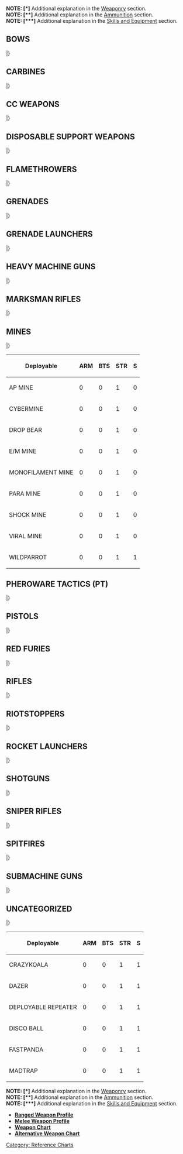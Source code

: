 {{section-reference-charts}}
{{n5-section-ammo-and-weaponry}}


'''NOTE: [*]''' Additional explanation in the [[Weaponry]] section.<br>
'''NOTE: [**]''' Additional explanation in the [[Ammunition]] section.<br>
'''NOTE: [***]''' Additional explanation in the [[Skills and Equipment]] section.


== BOWS ==
{{n5_weapon_single}}
{{n5_weaponrow|Tactical Bow|+3|0|-6|--|--|--|--|8|1|DA|ARM|2|[[Anti-materiel]], [[Silent|Silent (-6)]]}}
{{n5_weaponrow|Viral Tactical Bow|+3|0|-6|--|--|--|--|8|1|N|BTS|1|[[BioWeapon | BioWeapon (DA+Shock)]], [[Silent|Silent (-6)]]}}
|}


== CARBINES ==
{{n5_weapon_single}}
{{n5_weaponrow|E/M Carbine|+3|+3|-3|-3|-6|--|--|7|2|E/M|BTS/2|2|[[Non-Lethal]], [**]}}
{{n5_weaponrow|Plasma Carbine (Blast Mode)|+3|+3|-3|-3|-6|--|--|7|2|N|[[Combined Saving Roll | ARM and BTS]]|1 and 1|[[Impact Template (Circular)]]}}
{{n5_weaponrow|Plasma Carbine (Hit Mode)|+3|+3|-3|-3|-6|--|--|6|2|N|[[Combined Saving Roll | ARM and BTS]]|1 and 1|}}
|}


== CC WEAPONS ==
{{n5_weapon_single}}
{{n5_weaponrow|AP CC Weapon| | | | | | | |8|1|AP|ARM/2|1|[[CC Trait | CC]]}}
{{n5_weaponrow|AP+DA CC Weapon| | | | | | | |8|1|AP+DA|ARM/2|2|[[Anti-materiel]], [[CC Trait | CC]]}}
{{n5_weaponrow|AP+EXP CC Weapon| | | | | | | |8|1|AP+EXP|ARM/2|3|[[Anti-materiel]], [[CC Trait | CC]]}}
{{n5_weaponrow|AP+Shock CC Weapon| | | | | | | |8|1|AP+SHOCK|ARM/2|1|[[CC Trait | CC]]}}
{{n5_weaponrow|AP+T2 CC Weapon| | | | | | | |8|1|AP+T2|ARM/2|1|[[Anti-materiel]], [[CC Trait | CC]]}}
{{n5_weaponrow|CC Weapon| | | | | | | |8|1|N|ARM|1|[[CC Trait | CC]]}}
{{n5_weaponrow|DA CC Weapon| | | | | | | |8|1|DA|ARM|2|[[Anti-materiel]], [[CC Trait | CC]]}}
{{n5_weaponrow|E/M CC Weapon| | | | | | | |8|1|N+E/M|BTS/2|2|[[CC Trait | CC]], [**]}}
{{n5_weaponrow|EXP CC Weapon| | | | | | | |8|1|EXP|ARM|3|[[Anti-materiel]], [[CC Trait | CC]]}}
{{n5_weaponrow|Monofilament CC Weapon| | | | | | | |8|1|N|ARM&#61;0|1|[[CC Trait | CC]], [[State Trait | State:]] [[Dead]]}}
{{n5_weaponrow|PARA CC Weapon| | | | | | | |--|1|PARA|PH-6|1|[[CC Trait | CC]], [[State Trait | State:]] [[Immobilized-A]], [[Non-Lethal]]}}
{{n5_weaponrow|Shock CC Weapon| | | | | | | |8|1|SHOCK|ARM|1|[[CC Trait | CC]]}}
{{n5_weaponrow|T2 CC Weapon| | | | | | | |8|1|T2|ARM|1|[[Anti-materiel]], [[CC Trait | CC]]}}
{{n5_weaponrow|[[Trench-Hammer]] (BS Mode)|0|--|--|--|--|--|--|6|1|DA|ARM|2|[[Anti-materiel]], [[BS Weapon (PH)]], [[Disposable (3)]], [*]}}
{{n5_weaponrow|[[Trench-Hammer]] (CC Mode)| | | | | | | |6|1|DA|ARM|2|[[Anti-materiel]], [[CC Trait | CC]], [[Disposable (3)]], [*]}}
{{n5_weaponrow|Viral CC Weapon| | | | | | | |8|1|N|BTS|1|[[BioWeapon | BioWeapon (DA+Shock)]], [[CC Trait | CC]]}}
{{n5_weaponrow|[[Vorpal CC Weapon]] (BS Mode)|+3|--|--|--|--|--|--|8|1|N|ARM&#61;0|1|[[BS Weapon (PH)]], [[State Trait | State:]] [[Dead]], [*]}}
{{n5_weaponrow|[[Vorpal CC Weapon]] (CC Mode)| | | | | | | |8|1|N|ARM&#61;0|1|[[CC Trait | CC]], [[State Trait | State:]] [[Dead]], [*]}}
|}


== DISPOSABLE SUPPORT WEAPONS ==
{{n5_weapon_single}}
{{n5_weaponrow|Akrylat-Kanone|-3|0|+3|+3|-3|-3|--|--|1|PARA|PH-6|1|[[Disposable (2)]], [[State Trait | State:]] [[Immobilized-A]], [[Non-Lethal]]}}
{{n5_weaponrow|Blitzen|-3|0|+3|+3|-3|-3|--|6|1|E/M|BTS/2|2|[[Disposable (2)]], [[Non-Lethal]], [**]}}
{{n5_weaponrow|Flammenspeer (Blast Mode)|-3|0|+3|+3|-3|-3|--|6|1|N|ARM|1|[[Continuous Damage]], [[Disposable (2)]], [[Impact Template (Circular)]]}}
{{n5_weaponrow|Flammenspeer (Hit Mode)|-3|0|+3|+3|-3|-3|--|6|1|AP|ARM/2|1|[[Continuous Damage]], [[Disposable (2)]]}}
{{n5_weaponrow|Panzerfaust|-3|0|+3|+3|-3|-3|--|6|1|AP+EXP|ARM/2|3|[[Anti-materiel]], [[Disposable (2)]]}}
|}


== FLAMETHROWERS ==
{{n5_weapon_single}}
{{n5_weaponrow|Heavy Flamethrower| | | | | | | |6|1|N|ARM|1|[[Intuitive Attack Trait | Intuitive Attack]], [[Continuous Damage]], [[Direct Template (Large Teardrop)]]}}
{{n5_weaponrow|Light Flamethrower| | | | | | | |7|1|N|ARM|1|[[Intuitive Attack Trait | Intuitive Attack]], [[Continuous Damage]], [[Direct Template (Small Teardrop)]]}}
|}


== GRENADES ==
{{n5_weapon_single}}
{{n5_weaponrow|Eclipse Grenades|0|-3|--|--|--|--|--|--|1|ECLIPSE|--|--|[[Speculative Attack]], [[BS Weapon (PH)]], [[Impact Template (Circular)]], [[Non-Lethal]], [[Reflective]], [[Targetless]], [**]}}
{{n5_weaponrow|E/M Grenades|+3|-3|--|--|--|--|--|7|1|E/M|BTS/2|2|[[Speculative Attack]], [[BS Weapon (PH)]], [[Impact Template (Circular)]], [[Non-Lethal]], [**]}}
{{n5_weaponrow|Grenades|+3|-3|--|--|--|--|--|7|1|N|ARM|1|[[Speculative Attack]], [[BS Weapon (PH)]], [[Impact Template (Circular)]]}}
{{n5_weaponrow|Smoke Grenades|0|-3|--|--|--|--|--|--|1|SMOKE|--|--|[[Speculative Attack]], [[BS Weapon (PH)]], [[Impact Template (Circular)]], [[Non-Lethal]], [[Targetless]], [**]}}
|}


== GRENADE LAUNCHERS ==
{{n5_weapon_single}}
{{n5_weaponrow|Eclipse Grenade Launcher|0|0|0|-3|-6|-6|--|--|1|ECLIPSE|--|--|[[Speculative Attack]], [[Non-Lethal]], [[Impact Template (Circular)]], [[Reflective]], [[Targetless]], [**]}}
{{n5_weaponrow|E/M Grenade Launcher|0|0|0|-3|-6|-6|--|7|1|E/M|BTS/2|2|[[Speculative Attack]], [[Non-Lethal]], [[Impact Template (Circular)]], [**]}}
{{n5_weaponrow|Grenade Launcher|0|0|0|-3|-6|-6|--|7|1|N|ARM|1|[[Speculative Attack]], [[Impact Template (Circular)]]}}
{{n5_weaponrow|Smoke Grenade Launcher|0|0|0|-3|-6|-6|--|--|1|SMOKE|--|--|[[Speculative Attack]], [[Non-Lethal]], [[Impact Template (Circular)]], [[Targetless]], [**]}}
|}


== HEAVY MACHINE GUNS ==
{{n5_weapon_single}}
{{n5_weaponrow|AP Heavy Machine Gun|-3|0|+3|+3|-3|-3|--|5|4|AP|ARM/2|1|[[Suppressive Fire Trait | Suppressive Fire]]}}
{{n5_weaponrow|Heavy Machine Gun|-3|0|+3|+3|-3|-3|--|5|4|N|ARM|1|[[Suppressive Fire Trait | Suppressive Fire]]}}
{{n5_weaponrow|MULTI Heavy Machine Gun (Anti-materiel Mode)|-3|0|+3|+3|-3|-3|--|5|1|EXP|ARM|3|[[Anti-materiel]]}}
{{n5_weaponrow|MULTI Heavy Machine Gun (AP Mode)|-3|0|+3|+3|-3|-3|--|5|4|AP|ARM/2|1|[[Suppressive Fire Trait | Suppressive Fire]]}}
{{n5_weaponrow|MULTI Heavy Machine Gun (Shock Mode)|-3|0|+3|+3|-3|-3|--|5|4|SHOCK|ARM|1|[[Suppressive Fire Trait | Suppressive Fire]]}}
|}


== MARKSMAN RIFLES ==
{{n5_weapon_single}}
{{n5_weaponrow|AP Marksman Rifle|-3|+3|+3|-3|-3|-6|--|7|3|AP|ARM/2|1|[[Suppressive Fire Trait | Suppressive Fire]]}}
{{n5_weaponrow|K1 Marksman Rifle|-3|+3|+3|-3|-3|-6|--|7|3|N|ARM&#61;0|1|[[Anti-materiel]], [[Suppressive Fire Trait | Suppressive Fire]]}}
{{n5_weaponrow|Marksman Rifle|-3|+3|+3|-3|-3|-6|--|7|3|N|ARM|1|[[Suppressive Fire Trait | Suppressive Fire]]}}
{{n5_weaponrow|MULTI Marksman Rifle (Anti-materiel Mode)|-3|+3|+3|-3|-3|-6|--|7|1|DA|ARM|2|[[Anti-materiel]]}}
{{n5_weaponrow|MULTI Marksman Rifle (AP Mode)|-3|+3|+3|-3|-3|-6|--|7|3|AP|ARM/2|1|[[Suppressive Fire Trait | Suppressive Fire]]}}
{{n5_weaponrow|MULTI Marksman Rifle (Shock Mode)|-3|+3|+3|-3|-3|-6|--|7|3|SHOCK|ARM|1|[[Suppressive Fire Trait | Suppressive Fire]]}}
{{n5_weaponrow|Shock Marksman Rifle|-3|+3|+3|-3|-3|-6|--|7|3|SHOCK|ARM|1|[[Suppressive Fire Trait | Suppressive Fire]]}}
{{n5_weaponrow|T2 Marksman Rifle|-3|+3|+3|-3|-3|-6|--|7|3|T2|ARM|1|[[Anti-materiel]], [[Suppressive Fire Trait | Suppressive Fire]]}}
{{n5_weaponrow|Viral Marksman Rifle|-3|+3|+3|-3|-3|-6|--|7|3|N|BTS|1|[[BioWeapon | BioWeapon (DA+Shock)]], [[Suppressive Fire Trait | Suppressive Fire]]}}
|}


== MINES ==
{{n5_weapon_single}}
{{n5_weaponrow|AP [[Mines]]| | | | | | | |7|1|AP|ARM/2|1|[[Intuitive Attack Trait | Intuitive Attack]], [[Concealed]], [[Disposable (3)]], [[Direct Template (Small Teardrop)]], [[Deployable]], [*]}}
{{n5_weaponrow|[[Chest Mines]] (BS Mode)| | | | | | | |7|1|SHOCK|ARM|1|[[Intuitive Attack Trait | Intuitive Attack]], [[Disposable (2)]], [[Double Shot]], [[Direct Template (Small Teardrop)]], [*]}}
{{n5_weaponrow|[[Chest Mines]] (CC Mode)| | | | | | | |7|1|SHOCK|ARM|1|[[CC Attack (+3)]], [[Disposable (2)]], [*]}}
{{n5_weaponrow|[[Cybermines]]| | | | | | | |5|1|--|BTS|2|[[Comms Attack]], [[Intuitive Attack Trait | Intuitive Attack]], [[Concealed]], [[Disposable (3)]], [[State Trait | State:]] [[Stunned]]/[[Immobilized-B]], [[Non-Lethal]], [[Direct Template (Small Teardrop)]], [[Deployable]], [*]}}
{{n5_weaponrow|[[Drop Bears]] (BS Mode)|+3|-3|--|--|--|--|--|--|1|--|--|--|[[BS Weapon (PH)]], [[Speculative Attack]], [[Disposable (3)]], [[Targetless]], [*]}}
{{n5_weaponrow|[[Drop Bears]] (Deployable Mode)| | | | | | | |7|1|SHOCK|ARM|1|[[Intuitive Attack Trait | Intuitive Attack]], [[Disposable (3)]], [[Direct Template (Small Teardrop)]], [[Deployable]], [*]}}
{{n5_weaponrow|E/M [[Mines]]| | | | | | | |7|1|E/M|BTS/2|2|[[Intuitive Attack Trait | Intuitive Attack]], [[Concealed]], [[Disposable (3)]], [[Direct Template (Small Teardrop)]], [[Non-Lethal]], [[Deployable]], [**]}}
{{n5_weaponrow|[[Mine Dispenser]]|0|+3|-3|-6|-6|-6|--| |1|--|--|--|[[Speculative Attack]], [[Double Shot]], [[Disposable (2)]], [[Targetless]], [*]}}
{{n5_weaponrow|Monofilament [[Mines]]| | | | | | | |8|1|N|ARM&#61;0|1|[[Intuitive Attack Trait | Intuitive Attack]], [[Concealed]], [[Disposable (3)]], [[Direct Template (Small Teardrop)]], [[Deployable]], [[State Trait | State:]] [[Dead]], [*]}}
{{n5_weaponrow|PARA [[Mines]]| | | | | | | |--|1|PARA|PH-6|1|[[Intuitive Attack Trait | Intuitive Attack]], [[Concealed]], [[Disposable (3)]], [[Direct Template (Small Teardrop)]], [[Non-Lethal]], [[Deployable]], [*]}}
{{n5_weaponrow|Shock [[Mines]]| | | | | | | |7|1|SHOCK|ARM|1|[[Intuitive Attack Trait | Intuitive Attack]], [[Concealed]], [[Disposable (3)]], [[Direct Template (Small Teardrop)]], [[Deployable]], [*]}}
{{n5_weaponrow|Viral [[Mines]]| | | | | | | |7|1|N|BTS|1|[[Intuitive Attack Trait | Intuitive Attack]], [[BioWeapon | BioWeapon (DA+Shock)]], [[Concealed]], [[Disposable (3)]], [[Direct Template (Small Teardrop)]], [[Deployable]], [*]}}
{{n5_weaponrow|[[WildParrot]]| | | | | | | |7|1|E/M|BTS/2|2|[[Intuitive Attack Trait | Intuitive Attack]], [[Disposable (1)]], [[Non-Lethal]], [[Perimeter]], [[Direct Template (Small Teardrop)]], [[Deployable]], [*]}}
|}

{| class="n5table-dark"
|-
! Deployable !! ARM !! BTS !! STR !! S
|-
| AP MINE || 0 || 0 || 1 || 0
|-
| CYBERMINE || 0 || 0 || 1 || 0
|-
| DROP BEAR || 0 || 0 || 1 || 0
|-
| E/M MINE || 0 || 0 || 1 || 0
|-
| MONOFILAMENT MINE || 0 || 0 || 1 || 0
|-
| PARA MINE || 0 || 0 || 1 || 0
|-
| SHOCK MINE || 0 || 0 || 1 || 0
|-
| VIRAL MINE  || 0 || 0 || 1 || 0
|-
| WILDPARROT || 0 || 0 || 1 || 1
|}



== PHEROWARE TACTICS (PT) ==
{{n5_weapon_single}}
{{n5_weaponrow| PT: Endgame| | | | | | | |7|1|AP|BTS/2|1|[[BS Weapon (WIP)]], [[Comms Attack]], [[Disposable (2)]], [[Double Shot]], [[Target (VITA)]], [[No LoF]], [[Traits#Zone_of_Control_.28ZoC.29 | Zone of Control]]}}
{{n5_weaponrow| PT: Eraser| | | | | | | |6|2|DA|BTS|2|[[BS Weapon (WIP)]], [[Comms Attack]], [[Target (VITA)]], [[State Trait | State:]] [[Isolated]], [[Non-Lethal]], [[No LoF]], [[Traits#Zone_of_Control_.28ZoC.29 | Zone of Control]]}}
{{n5_weaponrow| PT: Mirrorball| | | | | | | |--|1|ECLIPSE|--|--|[[BS Weapon (WIP)]], [[Comms Attack]], [[Impact Template (Circular)]], [[Non-Lethal]], [[Reflective]], [[No LoF]], [[Targetless]], [[Traits#Zone_of_Control_.28ZoC.29 | Zone of Control]]}}
|}


== PISTOLS ==
{{n5_weapon_single}}
{{n5_weaponrow|AP Heavy Pistol|+3|0|-6|--|--|--|--|6|2|AP|ARM/2|1|}}
{{n5_weaponrow|Assault Pistol|+3|0|-6|--|--|--|--|7|4|N|ARM|1|}}
{{n5_weaponrow|Boarding Pistol (Blast Mode)| | | | | | | |7|1|N|ARM|1|[[Intuitive Attack Trait | Intuitive Attack]], [[Direct Template (Small Teardrop)]]}}
{{n5_weaponrow|Boarding Pistol (Hit Mode)|+3|0|-6|--|--|--|--|7|2|N|ARM|1|}}
{{n5_weaponrow|Breaker Pistol|+3|0|-6|--|--|--|--|8|2|AP|BTS/2|1|}}
{{n5_weaponrow|Heavy Pistol|+3|0|-6|--|--|--|--|6|2|SHOCK|ARM|1|}}
{{n5_weaponrow|[[Mixed Weapons | Kobra Pistol]] (BS Mode)|+3|0|-6|--|--|--|--|7|2|N|ARM|1|[*]}}
{{n5_weaponrow|[[Mixed Weapons | Kobra Pistol]] (CC Mode)| | | | | | | |7|1|SHOCK|ARM|1|[[CC Trait | CC]], [*]}}
{{n5_weaponrow|MULTI Pistol (Anti-materiel Mode)|+3|0|-6|--|--|--|--|7|1|DA|ARM|2|[[Anti-materiel]]}}
{{n5_weaponrow|MULTI Pistol (AP Mode)|+3|0|-6|--|--|--|--|7|2|AP|ARM/2|1|}}
{{n5_weaponrow|MULTI Pistol (Shock Mode)|+3|0|-6|--|--|--|--|7|2|SHOCK|ARM|1|}}
{{n5_weaponrow|Pistol|+3|0|-6|--|--|--|--|9|2|N|ARM|1|}}
{{n5_weaponrow|Silenced Pistol|+3|0|-6|--|--|--|--|8|2|AP+SHOCK|BTS/2|1|[[Silent|Silent (-6)]]}}
{{n5_weaponrow|Stun Pistol|+3|0|-6|--|--|--|--|8|2|STUN|BTS|1|[[Non-Lethal]], [[State Trait | State:]] [[Stunned]]}}
{{n5_weaponrow|Viral Pistol|+3|0|-6|--|--|--|--|8|2|N|BTS|1|[[BioWeapon | BioWeapon (DA+Shock)]]}}
|}


== RED FURIES ==
{{n5_weapon_single}}
{{n5_weaponrow|MULTI Red Fury (Anti-materiel Mode)|0|+3|+3|-3|-3|-6|--|7|1|DA|ARM|2|[[Anti-materiel]]}}
{{n5_weaponrow|MULTI Red Fury (AP Mode)|0|+3|+3|-3|-3|-6|--|7|4|AP|ARM/2|1|[[Suppressive Fire Trait | Suppressive Fire]]}}
{{n5_weaponrow|MULTI Red Fury (Shock Mode)|0|+3|+3|-3|-3|-6|--|7|4|SHOCK|ARM|1|[[Suppressive Fire Trait | Suppressive Fire]]}}
{{n5_weaponrow|Red Fury|0|+3|+3|-3|-3|-6|--|7|4|SHOCK|ARM|1|[[Suppressive Fire Trait | Suppressive Fire]]}}
|}


==RIFLES==
{{n5_weapon_single}}
{{n5_weaponrow|AP Rifle|0|+3|-3|-3|-6|-6|--|7|3|AP|ARM/2|1|[[Suppressive Fire Trait | Suppressive Fire]]}}
{{n5_weaponrow|Adhesive Launcher Rifle|0|+3|-3|-3|-6|-6|--|--|2|PARA|PH-6|1|[[Non-Lethal]]}}
{{n5_weaponrow|AP Rifle|0|+3|-3|-3|-6|-6|--|7|3|AP|ARM/2|1|[[Suppressive Fire Trait | Suppressive Fire]]}}
{{n5_weaponrow|Breaker Combi Rifle|+3|+3|-3|-3|-6|-6|--|7|3|AP|BTS/2|1|[[Suppressive Fire Trait | Suppressive Fire]]}}
{{n5_weaponrow|Breaker Rifle|0|+3|-3|-3|-6|-6|--|7|3|AP|BTS/2|1|[[Suppressive Fire Trait | Suppressive Fire]]}}
{{n5_weaponrow|Combi Rifle|+3|+3|-3|-3|-6|-6|--|7|3|N|ARM|1|[[Suppressive Fire Trait | Suppressive Fire]]}}
{{n5_weaponrow|K1 Combi Rifle|+3|+3|-3|-3|-6|-6|--|7|3|N|ARM&#61;0|1|[[Anti-materiel]], [[Suppressive Fire Trait | Suppressive Fire]]}}
{{n5_weaponrow|MULTI Rifle (Anti-materiel Mode)|+3|+3|-3|-3|-6|-6|--|7|1|DA|ARM|2|[[Anti-materiel]]}}
{{n5_weaponrow|MULTI Rifle (AP Mode)|+3|+3|-3|-3|-6|-6|--|7|3|AP|ARM/2|1|[[Suppressive Fire Trait | Suppressive Fire]]}}
{{n5_weaponrow|MULTI Rifle (Shock Mode)|+3|+3|-3|-3|-6|-6|--|7|3|SHOCK|ARM|1|[[Suppressive Fire Trait | Suppressive Fire]]}}
{{n5_weaponrow|Plasma Rifle (Blast Mode)|+3|+3|-3|-3|-6|-6|--|7|3|N|[[Combined Saving Roll | ARM and BTS]]|1 and 1 |[[Suppressive Fire Trait | Suppressive Fire]], [[Impact Template (Circular)]]}}
{{n5_weaponrow|Plasma Rifle (Hit Mode)|+3|+3|-3|-3|-6|-6|--|6|3|N|[[Combined Saving Roll | ARM and BTS]]|1 and 1|[[Suppressive Fire Trait | Suppressive Fire]]}}
{{n5_weaponrow|Rifle|0|+3|-3|-3|-6|-6|--|7|3|N|ARM|1|[[Suppressive Fire Trait | Suppressive Fire]]}}
{{n5_weaponrow|T2 Rifle|0|+3|-3|-3|-6|-6|--|7|3|T2|ARM|1|[[Anti-materiel]], [[Suppressive Fire Trait | Suppressive Fire]]}}
{{n5_weaponrow|Viral Combi Rifle|+3|+3|-3|-3|-6|-6|--|7|3|N|BTS|1|[[BioWeapon | BioWeapon (DA+Shock)]], [[Suppressive Fire Trait | Suppressive Fire]]}}
{{n5_weaponrow|Viral Rifle|0|+3|-3|-3|-6|-6|--|7|3|N|BTS|1|[[BioWeapon | BioWeapon (DA+Shock)]], [[Suppressive Fire Trait | Suppressive Fire]]}}
|}


== RIOTSTOPPERS ==
{{n5_weapon_single}}
{{n5_weaponrow|Heavy Riotstopper| | | | | | | |--|1|PARA|PH-6|1|[[State Trait | State:]] [[Immobilized-A]], [[Non-Lethal]], [[Direct Template (Large Teardrop)]]}}
{{n5_weaponrow|Light Riotstopper| | | | | | | |--|1|PARA|PH-6|1|[[State Trait | State:]] [[Immobilized-A]], [[Non-Lethal]], [[Direct Template (Small Teardrop)]]}}
|}


== ROCKET LAUNCHERS ==
{{n5_weapon_single}}
{{n5_weaponrow|Heavy Rocket Launcher (Blast Mode)|-3|0|+3|+3|-3|-3|--|6|2|N|ARM|1|[[Continuous Damage]], [[Impact Template (Circular)]]}}
{{n5_weaponrow|Heavy Rocket Launcher (Hit Mode)|-3|0|+3|+3|-3|-3|--|5|2|N|ARM|1|[[Continuous Damage]]}}
{{n5_weaponrow|Light Rocket Launcher (Blast Mode)|0|+3|+3|-3|-6|-6|--|7|2|N|ARM|1|[[Continuous Damage]], [[Impact Template (Circular)]]}}
{{n5_weaponrow|Light Rocket Launcher (Hit Mode)|0|+3|+3|-3|-6|-6|--|6|2|N|ARM|1|[[Continuous Damage]]}}
|}


==SHOTGUNS==
{{n5_weapon_single}}
{{n5_weaponrow|Boarding Shotgun|+6|0|-3|--|--|--|--|6|2|AP|ARM/2|1|}}
{{n5_weaponrow|Heavy Shotgun|+6|0|-3|--|--|--|--|5|2|AP|ARM/2|1|}}
{{n5_weaponrow|Light Shotgun|+6|0|-3|--|--|--|--|7|2|N|ARM|1|}}
{{n5_weaponrow|T2 Boarding Shotgun|+6|0|-3|--|--|--|--|6|2|T2|ARM|1|[[Anti-materiel]]}}
{{n5_weaponrow|Vulkan Shotgun|+6|0|-3|--|--|--|--|6|2|AP|ARM/2|1|[[Continuous Damage]]}}
|}


== SNIPER RIFLES ==
{{n5_weapon_single}}
{{n5_weaponrow|AP Sniper Rifle|-3|0|+3|+3|+3|+3|-3|5|2|AP|ARM/2|1|}}
{{n5_weaponrow|K1 Sniper Rifle|-3|0|+3|+3|+3|+3|-3|7|2|N|ARM&#61;0|1|[[Anti-materiel]]}}
{{n5_weaponrow|MULTI Sniper Rifle (Anti-materiel Mode)|-3|0|+3|+3|+3|+3|-3|5|2|DA|ARM|2|[[Anti-materiel]]}}
{{n5_weaponrow|MULTI Sniper Rifle (AP Mode)|-3|0|+3|+3|+3|+3|-3|5|2|AP|ARM/2|1|}}
{{n5_weaponrow|MULTI Sniper Rifle (Shock Mode)|-3|0|+3|+3|+3|+3|-3|5|2|SHOCK|ARM|1|}}
{{n5_weaponrow|Plasma Sniper Rifle (Blast Mode)|-3|0|+3|+3|+3|+3|-3|6|2|N|[[Combined Saving Roll | ARM and BTS]]|1 and 1 |[[Impact Template (Circular)]]}}
{{n5_weaponrow|Plasma Sniper Rifle (Hit Mode)|-3|0|+3|+3|+3|+3|-3|5|2|N|[[Combined Saving Roll | ARM and BTS]]|1 and 1 |}}
{{n5_weaponrow|Sniper Rifle|-3|0|+3|+3|+3|+3|-3|5|2|SHOCK|ARM|1|}}
{{n5_weaponrow|T2 Sniper Rifle|-3|0|+3|+3|+3|+3|-3|5|2|T2|ARM|1|[[Anti-materiel]]}}
{{n5_weaponrow|Viral Sniper Rifle|-3|0|+3|+3|+3|+3|-3|5|2|N|BTS|1|[[BioWeapon | BioWeapon (DA+Shock)]]}}
|}


== SPITFIRES ==
{{n5_weapon_single}}
{{n5_weaponrow|AP Spitfire|0|+3|+3|-3|-6|-6|--|6|4|AP|ARM/2|1|[[Suppressive Fire Trait | Suppressive Fire]]}}
{{n5_weaponrow|MULTI Spitfire (Anti-materiel Mode)|0|+3|+3|-3|-6|-6|--|6|1|DA|ARM|2|[[Anti-materiel]]}}
{{n5_weaponrow|MULTI Spitfire (AP Mode)|0|+3|+3|-3|-6|-6|--|6|4|AP|ARM/2|1|[[Suppressive Fire Trait | Suppressive Fire]]}}
{{n5_weaponrow|MULTI Spitfire (Shock Mode)|0|+3|+3|-3|-6|-6|--|6|4|SHOCK|ARM|1|[[Suppressive Fire Trait | Suppressive Fire]]}}
{{n5_weaponrow|Spitfire|0|+3|+3|-3|-6|-6|--|6|4|N|ARM|1|[[Suppressive Fire Trait | Suppressive Fire]]}}
|}


== SUBMACHINE GUNS ==
{{n5_weapon_single}}
{{n5_weaponrow|AP Submachine Gun|+3|0|-3|-6|--|--|--|7|3|AP|ARM/2|1|[[Suppressive Fire Trait | Suppressive Fire]]}}
{{n5_weaponrow|Submachine Gun|+3|0|-3|-6|--|--|--|7|3|N|ARM|1|[[Suppressive Fire Trait | Suppressive Fire]]}}
|}


== UNCATEGORIZED ==
{{n5_weapon_single}}
{{n5_weaponrow|Chain-Colt| | | | | | | |7|1|N|ARM|1|[[Intuitive Attack Trait | Intuitive Attack]], [[Direct Template (Small Teardrop)]]}}
{{n5_weaponrow|Chain Rifle| | | | | | | |7|1|N|ARM|1|[[Intuitive Attack Trait | Intuitive Attack]], [[Direct Template (Large Teardrop)]]}}
{{n5_weaponrow|Contender|0|+3|+3|0|--|--|--|7|2|T2|ARM|1|[[Anti-materiel]]}}
{{n5_weaponrow|CrazyKoalas| | | | | | | |5|1|SHOCK|ARM|1|[[Disposable (2)]], [[Boost]], [[Perimeter]], [[Deployable]], [*]}}
{{n5_weaponrow|[[D-Charges]] (Demolition Mode)| | | | | | | |6|1|AP+EXP|ARM/2|3|[[Anti-materiel]], [[Disposable (3)]], [*]}}
{{n5_weaponrow|[[D-Charges]] (CC Mode)| | | | | | | |6|1|AP+EXP|ARM/2|3|[[Anti-materiel]], [[CC Trait | CC]], [[Disposable (3)]], [[Improvised]], [*]}}
{{n5_weaponrow|[[Dazer]]| | | | | | | | | | | | |[[Disposable (3)]], [[Deployable]], [[Traits#Zone_of_Control_.28ZoC.29 | Zone of Control]]}}
{{n5_weaponrow|[[Deactivator]]|+6|+3|-6|--|--|--|--|--|1|--|--|--|[[BS Weapon (WIP)]], [***]}}
{{n5_weaponrow|[[Deployable Repeater]]| | | | | | | | | | | | |[[Disposable (3)]], [[Deployable]]}}
{{n5_weaponrow|[[Disco Baller]]|0|+3|-3|-6|--|--|--|--|1|--|--|--|[[Speculative Attack]], [[Disposable (2)]], [[Double Shot]], [[Targetless]], [*]}}
{{n5_weaponrow|[[Discover]]|+3|0|0|0|-3|-3|-6|--|--|--|--|--|[***]}}
{{n5_weaponrow|E/Marat| | | | | | | |7|1|E/M|BTS/2|2|[[Intuitive Attack Trait | Intuitive Attack]], [[Non-Lethal]], [[Direct Template (Large Teardrop)]], [**]}}
{{n5_weaponrow|E/Mitter|-3|0|+3|+3|0|0|--|7|2|E/M|BTS/2|2|[[Non-Lethal]], [**]}}
{{n5_weaponrow|[[FastPanda]]| | | | | | | |--|1|--|--|--|[[Disposable (1)]], [[Indiscriminate]], [[Perimeter]], [[Deployable]], [[Traits#Zone_of_Control_.28ZoC.29 | Zone of Control]], [***]}}
{{n5_weaponrow|Feuerbach (Blast Mode)|-3|0|+3|+3|0|0|--|6|1|EXP|ARM|3|[[Anti-materiel]]}}
{{n5_weaponrow|Feuerbach (Burst Mode)|-3|0|+3|+3|0|0|--|6|2|AP+DA|ARM/2|2|[[Anti-materiel]]}}
{{n5_weaponrow|Flash Pulse|0|+3|+3|-3|-3|-3|-6|7|1|STUN|BTS|1|[[BS Weapon (WIP)]], [[Non-Lethal]], [[State Trait | State:]] [[Stunned]]}}
{{n5_weaponrow|[[Forward Observer]]|0|0|0|-3|-3|-3|-6|--|2|--|--|--|[[BS Weapon (WIP)]], [[State Trait | State:]] [[Targeted]], [[Non-Lethal]], [***]}}
{{n5_weaponrow|[[GizmoKit]]|+3|0|-6|--|--|--|--|--|1|--|--|--|[[Non-Lethal]], [***]}}
{{n5_weaponrow|Hyper-Rapid Magnetic Cannon (Anti-materiel Mode)|-3|0|+3|+3|0|0|--|5|1|DA|ARM|2|[[Anti-materiel]]}}
{{n5_weaponrow|Hyper-Rapid Magnetic Cannon (AP Mode)|-3|0|+3|+3|0|0|--|5|5|AP|ARM/2|1|[[Suppressive Fire Trait | Suppressive Fire]]}}
{{n5_weaponrow|Hyper-Rapid Magnetic Cannon (Shock Mode)|-3|0|+3|+3|0|0|--|5|5|SHOCK|ARM|1|[[Suppressive Fire Trait | Suppressive Fire]]}}
{{n5_weaponrow|Jammer| | | | | | | |7|1|N|BTS|1|[[BS Weapon (WIP)]], [[Comms Attack]], [[Intuitive Attack Trait | Intuitive Attack]], [[Disposable (2)]], [[State Trait | State:]] [[Isolated]], [[Non-Lethal]], [[No Lof]], [[Traits#Zone_of_Control_.28ZoC.29 | Zone of Control]]}}
{{n5_weaponrow|Katyusha MRL|-3|+3|+3|0|0|-6|--|6|1|DA|ARM|2|[[Anti-materiel]], [[Speculative Attack]], [[Impact Template (Circular)]]}}
{{n5_weaponrow|Madtraps| | | | | | | |--|1|PARA|PH-6|1|[[Disposable (2)]], [[Boost]], [[Non-Lethal]], [[Perimeter]], [[Deployable]], [*]}}
{{n5_weaponrow|[[MediKit]]|+3|0|-6|--|--|--|--|--|1|--|--|--|[[Non-Lethal]], [***]}}
{{n5_weaponrow|Missile Launcher (Blast Mode)|-3|0|0|+3|+3|-3|-3|6|1|EXP|ARM|3|[[Anti-materiel]], [[Impact Template (Circular)]]}}
{{n5_weaponrow|Missile Launcher (Hit Mode)|-3|0|0|+3|+3|-3|-3|6|1|AP+EXP|ARM/2|3|[[Anti-materiel]]}}
{{n5_weaponrow|Mk12|0|+3|+3|-3|-6|-6|--|5|3|N|ARM|1|[[Suppressive Fire Trait | Suppressive Fire]]}}
{{n5_weaponrow|Nanopulser| | | | | | | |7|1|N|BTS|1|[[Direct Template (Small Teardrop)]]}}
{{n5_weaponrow|Ohotnik|0|+3|+3|+3|0|-3|-6|6|2|T2|ARM|1|[[Anti-materiel]]}}
{{n5_weaponrow|[[Pitcher]]|0|0|0|-3|-6|-6|--|--|1|--|--|--|[[Speculative Attack]], [[Disposable (2)]], [[Indiscriminate]], [[Non-Lethal]], [[Targetless]], [*]}}
{{n5_weaponrow|Portable Autocannon|-3|0|+3|+3|-3|-3|--|5|2|AP+EXP|ARM/2|3|[[Anti-materiel]]}}
{{n5_weaponrow|Pulzar| | | | | | | |7|1|N|BTS|1|[[Intuitive Attack Trait | Intuitive Attack]], [[Direct Template (Large Teardrop)]]}}
{{n5_weaponrow|[[Sepsitor]]| | | | | | | |4|1|--|BTS|1|[[Intuitive Attack Trait | Intuitive Attack]], [[Disposable (2)]], [[Direct Template (Large Teardrop)]], [[State Trait | State:]] [[Sepsitorized]], [*]}}
{{n5_weaponrow|[[Sepsitor]] Plus| | | | | | | |3|1|--|BTS|1|[[Intuitive Attack Trait | Intuitive Attack]], [[Direct Template (Large Teardrop)]], [[State Trait | State:]] [[Sepsitorized]], [*]}}
{{n5_weaponrow|[[Suppressive Fire Trait | Suppressive Fire]] Mode|0|0|-3|--|--|--|--|*|3|*|*|*|[***]}}
{{n5_weaponrow|Thunderbolt|-3|0|+3|+3|0|0|--|6|2|N|ARM|1|}}
{{n5_weaponrow|Uragan MRL (Blast Mode)|-3|+3|+3|0|0|-6|--|6|3|AP+SHOCK|ARM/2|1|[[Speculative Attack]], [[Impact Template (Circular)]], [[Burst: Single Target]]}}
{{n5_weaponrow|Uragan MRL (Hit Mode)|-3|+3|+3|0|0|-6|--|5|3|AP+SHOCK|ARM/2|1|[[Burst: Single Target]]}}
{{n5_weaponrow|Zapper| | | | | | | |7|1|E/M|BTS/2|2|[[Intuitive Attack Trait | Intuitive Attack]], [[Non-Lethal]], [[Direct Template (Small Teardrop)]], [**]}}
|}

{| class="n5table-dark"
|-
! Deployable !! ARM !! BTS !! STR !! S
|-
| CRAZYKOALA || 0 || 0 || 1 || 1
|-
| DAZER || 0 || 0 || 1 || 1
|-
| DEPLOYABLE REPEATER || 0 || 0 || 1 || 1
|-
| DISCO BALL || 0 || 0 || 1 || 1
|-
| FASTPANDA || 0 || 0 || 1 || 1
|-
| MADTRAP || 0 || 0 || 1 || 1
|}


'''NOTE: [*]''' Additional explanation in the [[Weaponry]] section.<br>
'''NOTE: [**]''' Additional explanation in the [[Ammunition]] section.<br>
'''NOTE: [***]''' Additional explanation in the [[Skills and Equipment]] section.


{{see-also-start}}
* '''[[Ranged Weapon Profile]]'''
* '''[[Melee Weapon Profile]]'''
* '''[[Weapon Chart]]'''
* '''[[Alternative Weapon Chart]]'''
{{see-also-end}}



{{section-reference-charts}}
{{n5-section-ammo-and-weaponry}}


[[Category: Reference Charts]]